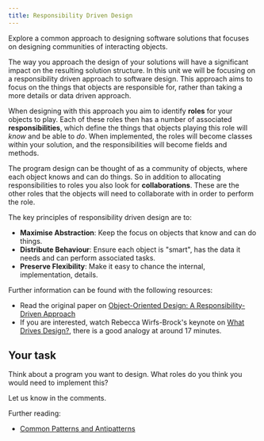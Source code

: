 ```yaml
---
title: Responsibility Driven Design
---
```


Explore a common approach to designing software solutions that focuses on designing communities of interacting objects.

The way you approach the design of your solutions will have a significant impact on the resulting solution structure. In this unit we will be focusing on a responsibility driven approach to software design. This approach aims to focus on the things that objects are responsible for, rather than taking a more details or data driven approach.

When designing with this approach you aim to identify **roles** for your objects to play. Each of these roles then has a number of associated **responsibilities**, which define the things that objects playing this role will _know_ and be able to _do_. When implemented, the roles will become classes within your solution, and the responsibilities will become fields and methods.

The program design can be thought of as a community of objects, where each object knows and can do things. So in addition to allocating responsibilities to roles you also look for **collaborations**. These are the other roles that the objects will need to collaborate with in order to perform the role. 

The key principles of responsibility driven design are to:
- **Maximise Abstraction**: Keep the focus on objects that know and can do things.
- **Distribute Behaviour**: Ensure each object is "smart", has the data it needs and can perform associated tasks. 
- **Preserve Flexibility**: Make it easy to chance the internal, implementation, details.

Further information can be found with the following resources:

- Read the original paper on [Object-Oriented Design: A Responsibility-Driven Approach](http://dl.acm.org/citation.cfm?doid=74878.74885)
- If you are interested, watch Rebecca Wirfs-Brock's keynote on [What Drives Design?](https://www.infoq.com/presentations/What-Drives-Design-Rebecca-Wirfs-Brock), there is a good analogy at around 17 minutes.

## Your task

Think about a program you want to design. What roles do you think you would need to implement this? 

Let us know in the comments.

Further reading:

- [Common Patterns and Antipatterns](https://www.microsoft.com/net/tutorials/csharp/getting-started/patterns-antipatterns)